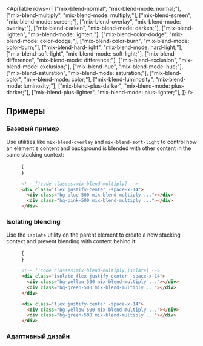 

<ApiTable
  rows={[
    ["mix-blend-normal", "mix-blend-mode: normal;"],
    ["mix-blend-multiply", "mix-blend-mode: multiply;"],
    ["mix-blend-screen", "mix-blend-mode: screen;"],
    ["mix-blend-overlay", "mix-blend-mode: overlay;"],
    ["mix-blend-darken", "mix-blend-mode: darken;"],
    ["mix-blend-lighten", "mix-blend-mode: lighten;"],
    ["mix-blend-color-dodge", "mix-blend-mode: color-dodge;"],
    ["mix-blend-color-burn", "mix-blend-mode: color-burn;"],
    ["mix-blend-hard-light", "mix-blend-mode: hard-light;"],
    ["mix-blend-soft-light", "mix-blend-mode: soft-light;"],
    ["mix-blend-difference", "mix-blend-mode: difference;"],
    ["mix-blend-exclusion", "mix-blend-mode: exclusion;"],
    ["mix-blend-hue", "mix-blend-mode: hue;"],
    ["mix-blend-saturation", "mix-blend-mode: saturation;"],
    ["mix-blend-color", "mix-blend-mode: color;"],
    ["mix-blend-luminosity", "mix-blend-mode: luminosity;"],
    ["mix-blend-plus-darker", "mix-blend-mode: plus-darker;"],
    ["mix-blend-plus-lighter", "mix-blend-mode: plus-lighter;"],
  ]}
/>

## Примеры

### Базовый пример

Use utilities like `mix-blend-overlay` and `mix-blend-soft-light` to control how an element's content and background is blended with other content in the same stacking context:

<Figure>

<Example>
  {
    <div className="grid grid-cols-1 py-4">
      <div className="col-start-1 row-start-1 flex justify-center -space-x-14">
        <div className="size-32 rounded-full bg-blue-500 mix-blend-multiply"></div>
        <div className="size-32 rounded-full bg-pink-500 mix-blend-multiply"></div>
      </div>
    </div>
  }
</Example>

```html
<!-- [!code classes:mix-blend-multiply] -->
<div class="flex justify-center -space-x-14">
  <div class="bg-blue-500 mix-blend-multiply ..."></div>
  <div class="bg-pink-500 mix-blend-multiply ..."></div>
</div>
```

</Figure>

### Isolating blending

Use the `isolate` utility on the parent element to create a new stacking context and prevent blending with content behind it:

<Figure>

<Example padding={false}>
  {
    <div className="grid grid-cols-1">
      <Stripes className="col-start-1 row-start-1" />
      <div className="col-start-1 row-start-1 grid grid-cols-2 px-0 py-12 sm:px-16">
        <div className="isolate flex justify-center -space-x-14">
          <div className="size-24 rounded-full bg-yellow-500 mix-blend-multiply"></div>
          <div className="size-24 rounded-full bg-green-500 mix-blend-multiply"></div>
        </div>
        <div className="flex justify-center -space-x-14">
          <div className="size-24 rounded-full bg-yellow-500 mix-blend-multiply"></div>
          <div className="size-24 rounded-full bg-green-500 mix-blend-multiply"></div>
        </div>
      </div>
    </div>
  }
</Example>

```html
<!-- [!code classes:mix-blend-multiply,isolate] -->
<div class="isolate flex justify-center -space-x-14">
  <div class="bg-yellow-500 mix-blend-multiply ..."></div>
  <div class="bg-green-500 mix-blend-multiply ..."></div>
</div>

<div class="flex justify-center -space-x-14">
  <div class="bg-yellow-500 mix-blend-multiply ..."></div>
  <div class="bg-green-500 mix-blend-multiply ..."></div>
</div>
```

</Figure>

### Адаптивный дизайн

<ResponsiveDesign property="mix-blend-mode" defaultClass="mix-blend-multiply" featuredClass="mix-blend-overlay" />

